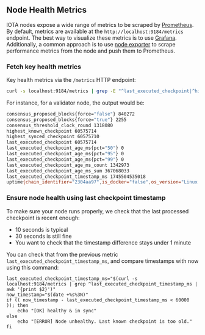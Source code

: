 ## Node Health Metrics 

IOTA nodes expose a wide range of metrics to be scraped by [Prometheus](https://prometheus.io/).
By default, metrics are available at the `http://localhost:9184/metrics` endpoint.
The best way to visualize these metrics is to use [Grafana](https://grafana.com/).
Additionally, a common approach is to use [node exporter](https://github.com/prometheus/node_exporter) to scrape performance metrics from the node and push them to Prometheus.

### Fetch key health metrics

Key health metrics via the `/metrics` HTTP endpoint:

```sh
curl -s localhost:9184/metrics | grep -E "^last_executed_checkpoint|^highest_synced_checkpoint|^highest_known_checkpoint|^last_committed_round|^consensus_threshold_clock_round|^highest_received_round|^consensus_proposed_blocks|^uptime"
```

For instance, for a validator node, the output would be:
```sh
consensus_proposed_blocks{force="false"} 840272
consensus_proposed_blocks{force="true"} 2255
consensus_threshold_clock_round 1318080
highest_known_checkpoint 60575714
highest_synced_checkpoint 60575710
last_executed_checkpoint 60575714
last_executed_checkpoint_age_ms{pct="50"} 0
last_executed_checkpoint_age_ms{pct="95"} 0
last_executed_checkpoint_age_ms{pct="99"} 0
last_executed_checkpoint_age_ms_count 1342973
last_executed_checkpoint_age_ms_sum 367068033
last_executed_checkpoint_timestamp_ms 1745504535018
uptime{chain_identifier="2304aa97",is_docker="false",os_version="Linux (Ubuntu 24.04)",process="validator",version="0.12.0-rc-7e49c58b826b"} 700369
```

### Ensure node health using last checkpoint timestamp

To make sure your node runs properly, we check that the last processed checkpoint is recent enough:
- 10 seconds is typical
- 30 seconds is still fine
- You want to check that the timestamp difference stays under 1 minute

You can check that from the previous metric `last_executed_checkpoint_timestamp_ms`, and compare timestamps with now using this command:
```shell
last_executed_checkpoint_timestamp_ms="$(curl -s localhost:9184/metrics | grep ^last_executed_checkpoint_timestamp_ms | awk '{print $2}')"
now_timestamp="$(date +%s%3N)"
if (( now_timestamp - last_executed_checkpoint_timestamp_ms < 60000 )); then
    echo "[OK] healthy & in sync"
else
    echo "[ERROR] Node unhealthy. Last known checkpoint is too old."
fi
```